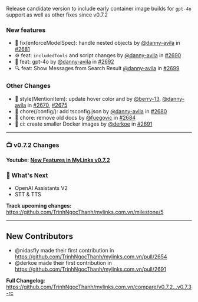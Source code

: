 Release candidate version to include early container image builds for `gpt-4o` support as well as other fixes since v0.7.2

### New features

* 👮 fix(enforceModelSpec): handle nested objects by [@danny-avila](https://github.com/danny-avila) in [#2681](https://github.com/TrinhNgocThanh/mylinks.com.vn/pull/2681)
* ⚙️ feat: `includedTools` and script changes by [@danny-avila](https://github.com/danny-avila) in [#2690](https://github.com/TrinhNgocThanh/mylinks.com.vn/pull/2690)
* 🚀 feat: gpt-4o by [@danny-avila](https://github.com/danny-avila) in [#2692](https://github.com/TrinhNgocThanh/mylinks.com.vn/pull/2692)
* 🔍 feat: Show Messages from Search Result [@danny-avila](https://github.com/danny-avila) in [#2699](https://github.com/TrinhNgocThanh/mylinks.com.vn/pull/2699)

### Other Changes

* 🎨 style(MentionItem): update hover color and by [@berry-13](https://github.com/berry-13), [@danny-avila](https://github.com/danny-avila) in [#2670](https://github.com/TrinhNgocThanh/mylinks.com.vn/pull/2670), [#2675](https://github.com/TrinhNgocThanh/mylinks.com.vn/pull/2675)
* 🧹 chore(/config/): add tsconfig.json by [@danny-avila](https://github.com/danny-avila) in [#2680](https://github.com/TrinhNgocThanh/mylinks.com.vn/pull/2680)
* 🧹 chore: remove old docs by [@fuegovic](https://github.com/fuegovic) in [#2684](https://github.com/TrinhNgocThanh/mylinks.com.vn/pull/2684)
* 🐋 ci: create smaller Docker images by [@derkoe](https://github.com/derkoe) in [#2691](https://github.com/TrinhNgocThanh/mylinks.com.vn/pull/2691)

---

### 📺 v0.7.2 Changes
**Youtube:** **[New Features in MyLinks v0.7.2](https://youtu.be/YLVUW5UP9N0)**

### 👀 What's Next

- OpenAI Assistants V2
- STT & TTS

**Track upcoming changes:** https://github.com/TrinhNgocThanh/mylinks.com.vn/milestone/5

---

## New Contributors
* @nidasfly made their first contribution in https://github.com/TrinhNgocThanh/mylinks.com.vn/pull/2654
* @derkoe made their first contribution in https://github.com/TrinhNgocThanh/mylinks.com.vn/pull/2691

**Full Changelog**: https://github.com/TrinhNgocThanh/mylinks.com.vn/compare/v0.7.2...v0.7.3-rc
